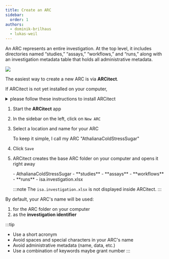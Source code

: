 ```yaml
---
title: Create an ARC
sidebar:
  order: 1
authors:
  - dominik-brilhaus
  - lukas-weil
---
```





An ARC represents an entire investigation. At the top level, it includes directories named “studies,” “assays,” “workflows,” and “runs,” along with an investigation metadata table that holds all administrative metadata.

![](@images/start-here/arc-scaffold.svg)

The easiest way to create a new ARC is via **ARCitect**.

<Card title="ARCitect installation" icon="setting">

If ARCitect is not yet installed on your computer, 

<details>
<summary>please follow these instructions to install ARCitect</summary>


<ARCitectInstallation />

</details>

</Card>

<Card icon="pen" title="ARCitect">
<Steps>

1. Start the **ARCitect** app
2. In the sidebar on the left, click on `New ARC`
3. Select a location and name for your ARC

    <ViolaSays>

    To keep it simple, I call my ARC "AthalianaColdStressSugar"

    </ViolaSays>

4. Click `Save`
5. ARCitect creates the base ARC folder on your computer and opens it right away
  
    <FileTree>
    - AthalianaColdStressSugar
      - **studies**
      - **assays**
      - **workflows**
      - **runs**
      - isa.investigation.xlsx
    </FileTree>

    :::note
    The `isa.investigation.xlsx` is not displayed inside ARCitect.
    :::

</Steps>
</Card>

<Card title="Your ARC's name" icon="approve-check" >

By default, your ARC's name will be used:

1. for the ARC folder on your computer
2. as the **investigation identifier** 

:::tip
- Use a short acronym  
- Avoid spaces and special characters in your ARC's name
- Avoid administrative metadata (name, data, etc.)
- Use a combination of keywords maybe grant number
:::

</Card>

